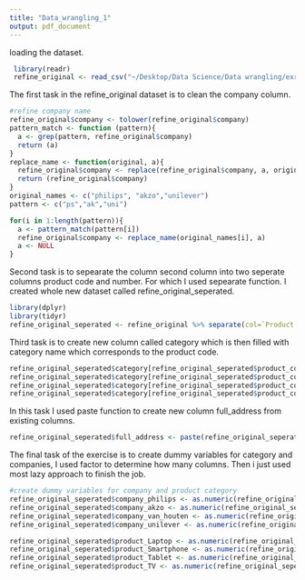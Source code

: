 ```yaml
---
title: "Data_wrangling_1"
output: pdf_document
---
```

loading the dataset.
```r
 library(readr)
 refine_original <- read_csv("~/Desktop/Data Science/Data wrangling/exrecise/refine_original.csv")
```



The first task in the refine_original dataset is to clean the company column.

```r
#refine company name
refine_original$company <- tolower(refine_original$company)
pattern_match <- function (pattern){
  a <- grep(pattern, refine_original$company)
  return (a)
}
replace_name <- function(original, a){
  refine_original$company <- replace(refine_original$company, a, original)
  return (refine_original$company)
}
original_names <- c("philips", "akzo","unilever")
pattern <- c("ps","ak","uni")

for(i in 1:length(pattern)){
  a <- pattern_match(pattern[i])
  refine_original$company <- replace_name(original_names[i], a)
  a <- NULL
}
```

Second task is to sepearate the column second column into two seperate columns product code and number. For which I used sepearate function. I created whole new dataset called refine_original_seperated.

```r
library(dplyr)
library(tidyr)
refine_original_seperated <- refine_original %>% separate(col=`Product code / number`, into=c("product_code","product_number"), sep="-")

```

Third task is to create new column called category which is then filled with category name which corresponds  to the product code. 

```r
refine_original_seperated$category[refine_original_seperated$product_code == "p"] <- "Smartphone"
refine_original_seperated$category[refine_original_seperated$product_code == "v"] <- "TV"
refine_original_seperated$category[refine_original_seperated$product_code == "x"] <- "Laptop"
refine_original_seperated$category[refine_original_seperated$product_code == "q"] <- "Tablet"


```

In this task I used paste function to create new column full_address from existing columns.

```r
refine_original_seperated$full_address <- paste(refine_original_seperated$address, refine_original_seperated$city, refine_original_seperated$country, sep = ", ")
```

The final task of the exercise is to create dummy variables for category and companies, I used factor to determine how many columns. Then i just used most lazy approach to finish the job.

```r
#create dummy variables for company and product category
refine_original_seperated$company_philips <- as.numeric(refine_original_seperated$company == "philips")
refine_original_seperated$company_akzo <- as.numeric(refine_original_seperated$company == "akzo")
refine_original_seperated$company_van_houten <- as.numeric(refine_original_seperated$company == "van houten")
refine_original_seperated$company_unilever <- as.numeric(refine_original_seperated$company == "unilever")

refine_original_seperated$product_Laptop <- as.numeric(refine_original_seperated$category == "Laptop")
refine_original_seperated$product_Smartphone <- as.numeric(refine_original_seperated$category == "Smartphone")
refine_original_seperated$product_Tablet <- as.numeric(refine_original_seperated$category == "Tablet")
refine_original_seperated$product_TV <- as.numeric(refine_original_seperated$category == "TV")

```

